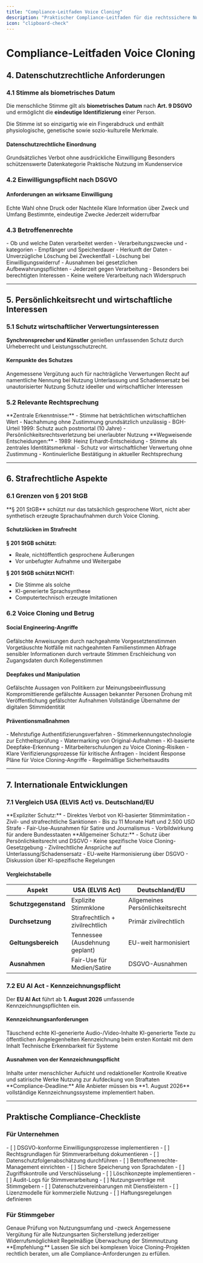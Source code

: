 ```yaml
---
title: "Compliance-Leitfaden Voice Cloning"
description: "Praktischer Compliance-Leitfaden für die rechtssichere Nutzung von Voice Cloning-Technologien"
icon: "clipboard-check"
---
```


# Compliance-Leitfaden Voice Cloning

## 4. Datenschutzrechtliche Anforderungen

### 4.1 Stimme als biometrisches Datum

Die menschliche Stimme gilt als **biometrisches Datum** nach **Art. 9 DSGVO** und ermöglicht die **eindeutige Identifizierung** einer Person.

<Info>
Die Stimme ist so einzigartig wie ein Fingerabdruck und enthält physiologische, genetische sowie sozio-kulturelle Merkmale.
</Info>

#### Datenschutzrechtliche Einordnung

<Steps>
  <Step title="Verarbeitungsverbot">
    Grundsätzliches Verbot ohne ausdrückliche Einwilligung
  </Step>
  <Step title="Hohe Anforderungen">
    Besonders schützenswerte Datenkategorie
  </Step>
  <Step title="Biometrische Authentifizierung">
    Praktische Nutzung im Kundenservice
  </Step>
</Steps>

### 4.2 Einwilligungspflicht nach DSGVO

#### Anforderungen an wirksame Einwilligung

<CardGroup cols={2}>
  <Card title="Freiwilligkeit" icon="hand-peace">
    Echte Wahl ohne Druck oder Nachteile
  </Card>
  <Card title="Informiertheit" icon="info">
    Klare Information über Zweck und Umfang
  </Card>
  <Card title="Zweckbindung" icon="target">
    Bestimmte, eindeutige Zwecke
  </Card>
  <Card title="Widerrufbarkeit" icon="undo">
    Jederzeit widerrufbar
  </Card>
</CardGroup>

### 4.3 Betroffenenrechte

<Accordion title="Auskunftsrecht (Art. 15 DSGVO)">
- Ob und welche Daten verarbeitet werden
- Verarbeitungszwecke und -kategorien
- Empfänger und Speicherdauer
- Herkunft der Daten
</Accordion>

<Accordion title="Löschungsrecht (Art. 17 DSGVO)">
- Unverzügliche Löschung bei Zweckentfall
- Löschung bei Einwilligungswiderruf
- Ausnahmen bei gesetzlichen Aufbewahrungspflichten
</Accordion>

<Accordion title="Widerspruchsrecht (Art. 21 DSGVO)">
- Jederzeit gegen Verarbeitung
- Besonders bei berechtigten Interessen
- Keine weitere Verarbeitung nach Widerspruch
</Accordion>

---

## 5. Persönlichkeitsrecht und wirtschaftliche Interessen

### 5.1 Schutz wirtschaftlicher Verwertungsinteressen

**Synchronsprecher und Künstler** genießen umfassenden Schutz durch Urheberrecht und Leistungsschutzrecht.

#### Kernpunkte des Schutzes

<CardGroup cols={2}>
  <Card title="Vergütungsanspruch" icon="coins">
    Angemessene Vergütung auch für nachträgliche Verwertungen
  </Card>
  <Card title="Namensnennung" icon="signature">
    Recht auf namentliche Nennung bei Nutzung
  </Card>
  <Card title="Rechtsdurchsetzung" icon="gavel">
    Unterlassung und Schadensersatz bei unautorisierter Nutzung
  </Card>
  <Card title="Persönlichkeitsschutz" icon="shield">
    Schutz ideeller und wirtschaftlicher Interessen
  </Card>
</CardGroup>

### 5.2 Relevante Rechtsprechung

<Tabs>
  <Tab title="Bundesgerichtshof (BGH)">
    **Zentrale Erkenntnisse:**
    - Stimme hat beträchtlichen wirtschaftlichen Wert
    - Nachahmung ohne Zustimmung grundsätzlich unzulässig
    - BGH-Urteil 1999: Schutz auch postmortal (10 Jahre)
    - Persönlichkeitsrechtsverletzung bei unerlaubter Nutzung
  </Tab>
  
  <Tab title="OLG Hamburg">
    **Wegweisende Entscheidungen:**
    - 1989: Heinz Erhardt-Entscheidung
    - Stimme als zentrales Identitätsmerkmal
    - Schutz vor wirtschaftlicher Verwertung ohne Zustimmung
    - Kontinuierliche Bestätigung in aktueller Rechtsprechung
  </Tab>
</Tabs>

---

## 6. Strafrechtliche Aspekte

### 6.1 Grenzen von § 201 StGB

<Warning>
**§ 201 StGB** schützt nur das tatsächlich gesprochene Wort, nicht aber synthetisch erzeugte Sprachaufnahmen durch Voice Cloning.
</Warning>

#### Schutzlücken im Strafrecht

**§ 201 StGB schützt:**
- Reale, nichtöffentlich gesprochene Äußerungen
- Vor unbefugter Aufnahme und Weitergabe

**§ 201 StGB schützt NICHT:**
- Die Stimme als solche
- KI-generierte Sprachsynthese
- Computertechnisch erzeugte Imitationen

### 6.2 Voice Cloning und Betrug

#### Social Engineering-Angriffe

<Steps>
  <Step title="CEO-Fraud">
    Gefälschte Anweisungen durch nachgeahmte Vorgesetztenstimmen
  </Step>
  <Step title="Familienerpressung">
    Vorgetäuschte Notfälle mit nachgeahmten Familienstimmen
  </Step>
  <Step title="Datendiebstahl">
    Abfrage sensibler Informationen durch vertraute Stimmen
  </Step>
  <Step title="Systemzugriff">
    Erschleichung von Zugangsdaten durch Kollegenstimmen
  </Step>
</Steps>

#### Deepfakes und Manipulation

<CardGroup cols={2}>
  <Card title="Politische Manipulation" icon="vote-yea">
    Gefälschte Aussagen von Politikern zur Meinungsbeeinflussung
  </Card>
  <Card title="Rufschädigung" icon="exclamation-triangle">
    Kompromittierende gefälschte Aussagen bekannter Personen
  </Card>
  <Card title="Erpressung" icon="hand-fist">
    Drohung mit Veröffentlichung gefälschter Aufnahmen
  </Card>
  <Card title="Identitätsdiebstahl" icon="user-secret">
    Vollständige Übernahme der digitalen Stimmidentität
  </Card>
</CardGroup>

#### Präventionsmaßnahmen

<Accordion title="Technische Schutzmaßnahmen">
- Mehrstufige Authentifizierungsverfahren
- Stimmerkennungstechnologie zur Echtheitsprüfung
- Watermarking von Original-Aufnahmen
- KI-basierte Deepfake-Erkennung
</Accordion>

<Accordion title="Organisatorische Maßnahmen">
- Mitarbeiterschulungen zu Voice Cloning-Risiken
- Klare Verifizierungsprozesse für kritische Anfragen
- Incident Response Pläne für Voice Cloning-Angriffe
- Regelmäßige Sicherheitsaudits
</Accordion>

---

## 7. Internationale Entwicklungen

### 7.1 Vergleich USA (ELVIS Act) vs. Deutschland/EU

<Tabs>
  <Tab title="USA (Tennessee ELVIS Act)">
    **Expliziter Schutz:**
    - Direktes Verbot von KI-basierter Stimmimitation
    - Zivil- und strafrechtliche Sanktionen
    - Bis zu 11 Monate Haft und 2.500 USD Strafe
    - Fair-Use-Ausnahmen für Satire und Journalismus
    - Vorbildwirkung für andere Bundesstaaten
  </Tab>
  
  <Tab title="Deutschland/EU">
    **Allgemeiner Schutz:**
    - Schutz über Persönlichkeitsrecht und DSGVO
    - Keine spezifische Voice Cloning-Gesetzgebung
    - Zivilrechtliche Ansprüche auf Unterlassung/Schadensersatz
    - EU-weite Harmonisierung über DSGVO
    - Diskussion über KI-spezifische Regelungen
  </Tab>
</Tabs>

#### Vergleichstabelle

| Aspekt | USA (ELVIS Act) | Deutschland/EU |
|--------|-----------------|----------------|
| **Schutzgegenstand** | Explizite Stimmklone | Allgemeines Persönlichkeitsrecht |
| **Durchsetzung** | Strafrechtlich + zivilrechtlich | Primär zivilrechtlich |
| **Geltungsbereich** | Tennessee (Ausdehnung geplant) | EU-weit harmonisiert |
| **Ausnahmen** | Fair-Use für Medien/Satire | DSGVO-Ausnahmen |

### 7.2 EU AI Act - Kennzeichnungspflicht

Der **EU AI Act** führt ab **1. August 2026** umfassende Kennzeichnungspflichten ein.

#### Kennzeichnungsanforderungen

<CardGroup cols={2}>
  <Card title="Deepfakes" icon="video">
    Täuschend echte KI-generierte Audio-/Video-Inhalte
  </Card>
  <Card title="Öffentliche Information" icon="megaphone">
    KI-generierte Texte zu öffentlichen Angelegenheiten
  </Card>
  <Card title="Erste Sichtung" icon="eye">
    Kennzeichnung beim ersten Kontakt mit dem Inhalt
  </Card>
  <Card title="Maschinenlesbar" icon="robot">
    Technische Erkennbarkeit für Systeme
  </Card>
</CardGroup>

#### Ausnahmen von der Kennzeichnungspflicht

<Steps>
  <Step title="Redaktionelle Verantwortung">
    Inhalte unter menschlicher Aufsicht und redaktioneller Kontrolle
  </Step>
  <Step title="Künstlerische Inhalte">
    Kreative und satirische Werke
  </Step>
  <Step title="Strafverfolgung">
    Nutzung zur Aufdeckung von Straftaten
  </Step>
</Steps>

<Warning>
**Compliance-Deadline:** Alle Anbieter müssen bis **1. August 2026** vollständige Kennzeichnungssysteme implementiert haben.
</Warning>

---

## Praktische Compliance-Checkliste

### Für Unternehmen

<Accordion title="Rechtliche Grundlagen schaffen">
- [ ] DSGVO-konforme Einwilligungsprozesse implementieren
- [ ] Rechtsgrundlagen für Stimmverarbeitung dokumentieren
- [ ] Datenschutzfolgenabschätzung durchführen
- [ ] Betroffenenrechte-Management einrichten
</Accordion>

<Accordion title="Technische Maßnahmen">
- [ ] Sichere Speicherung von Sprachdaten
- [ ] Zugriffskontrolle und Verschlüsselung
- [ ] Löschkonzepte implementieren
- [ ] Audit-Logs für Stimmverarbeitung
</Accordion>

<Accordion title="Vertragliche Absicherung">
- [ ] Nutzungsverträge mit Stimmgebern
- [ ] Datenschutzvereinbarungen mit Dienstleistern
- [ ] Lizenzmodelle für kommerzielle Nutzung
- [ ] Haftungsregelungen definieren
</Accordion>

### Für Stimmgeber

<Steps>
  <Step title="Vertragsprüfung">
    Genaue Prüfung von Nutzungsumfang und -zweck
  </Step>
  <Step title="Vergütungsvereinbarung">
    Angemessene Vergütung für alle Nutzungsarten
  </Step>
  <Step title="Widerrufsrechte">
    Sicherstellung jederzeitiger Widerrufsmöglichkeit
  </Step>
  <Step title="Monitoring">
    Regelmäßige Überwachung der Stimmnutzung
  </Step>
</Steps>

<Info>
**Empfehlung:** Lassen Sie sich bei komplexen Voice Cloning-Projekten rechtlich beraten, um alle Compliance-Anforderungen zu erfüllen.
</Info>